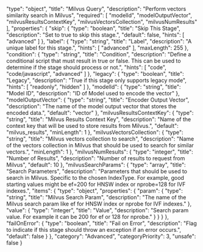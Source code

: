   "type": "object",
  "title": "Milvus Query",
  "description": "Perform vectors similarity search in Milvus",
  "required": [
    "modelId",
    "modelOutputVector",
    "milvusResultsContextKey",
    "milvusVectorsCollection",
    "milvusNumResults"
  ],
  "properties": {
    "skip": {
      "type": "boolean",
      "title": "Skip This Stage",
      "description": "Set to true to skip this stage.",
      "default": false,
      "hints": [
        "advanced"
      ]
    },
    "label": {
      "type": "string",
      "title": "Label",
      "description": "A unique label for this stage.",
      "hints": [
        "advanced"
      ],
      "maxLength": 255
    },
    "condition": {
      "type": "string",
      "title": "Condition",
      "description": "Define a conditional script that must result in true or false. This can be used to determine if the stage should process or not.",
      "hints": [
        "code",
        "code/javascript",
        "advanced"
      ]
    },
    "legacy": {
      "type": "boolean",
      "title": "Legacy",
      "description": "True if this stage only supports legacy mode",
      "hints": [
        "readonly",
        "hidden"
      ]
    },
    "modelId": {
      "type": "string",
      "title": "Model ID",
      "description": "ID of Model used to encode the vector"
    },
    "modelOutputVector": {
      "type": "string",
      "title": "Encoder Output Vector",
      "description": "The name of the model output vector that stores the encoded data.",
      "default": "vector"
    },
    "milvusResultsContextKey": {
      "type": "string",
      "title": "Milvus Results Context Key",
      "description": "Name of the context key that will be used to store results from Milvus.",
      "default": "milvus_results",
      "minLength": 1
    },
    "milvusVectorsCollection": {
      "type": "string",
      "title": "Milvus vectors collection to search",
      "description": "Name of the vectors collection in Milvus that should be used to search for similar vectors.",
      "minLength": 1
    },
    "milvusNumResults": {
      "type": "integer",
      "title": "Number of Results",
      "description": "Number of results to request from Milvus",
      "default": 10
    },
    "milvusSearchParams": {
      "type": "array",
      "title": "Search Parameters",
      "description": "Parameters that should be used to search in Milvus. Specific to the chosen IndexType. For example, good starting values might be ef=200 for HNSW index or nprobe=128 for IVF indexes.",
      "items": {
        "type": "object",
        "properties": {
          "param": {
            "type": "string",
            "title": "Milvus Search Param",
            "description": "The name of the Milvus search param like ef for HNSW index or nprobe for IVF indexes."
          },
          "value": {
            "type": "integer",
            "title": "Value",
            "description": "Search param value. For example it can be 200 for ef or 128 for nprobe."
          }
        }
      }
    },
    "failOnError": {
      "type": "boolean",
      "title": "Fail on Error",
      "description": "Flag to indicate if this stage should throw an exception if an error occurs.",
      "default": false
    }
  },
  "category": "Advanced",
  "categoryPriority": 3,
  "unsafe": false
}
